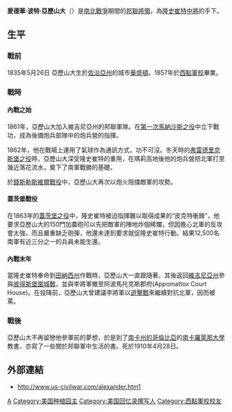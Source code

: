 {{Multiple issues|
{{Refimprove|time=2012-04-28T15:23:31+00:00 }}
{{No footnotes|time=2020-01-17T15:19:33+00:00}}
}}
'''愛德華·波特·亞歷山大'''（{{lang|en|Edward Porter Alexander}}）是[[南北戰爭|南北戰爭]]期間的[[邦聯|邦聯]][[將領|將領]]，為[[隆史崔特|隆史崔特]][[中將|中將]]的手下。

==生平==
===戰前===
1835年5月26日 亞歷山大生於[[佐治亞州|佐治亞州]]的城市[[華盛頓_(喬治亞州)|華盛頓]]。1857年於[[西點軍校|西點軍校]]畢業。

===戰時===
====內戰之始====
1861年，亞歷山大加入維吉尼亞州的邦聯軍隊。在[[第一次馬納沙斯之役|第一次馬納沙斯之役]]中立下戰功，成為後備炮兵部隊中的炮兵營的指揮。

1862年，他在戰場上運用了氣球作為通訊方式，功不可沒。冬天時的[[弗雷德里克斯堡之役|弗雷德里克斯堡之役]]時，亞歷山大深受隆史崔特的重用，在瑪莉高地後他的炮兵營把北軍打至幾近落花流水，奠下了南軍戰勝的基礎。

於[[錢斯勒斯維爾戰役|錢斯勒斯維爾戰役]]中，亞歷山大再次以炮火阻擋敵軍的攻勢。 

====蓋茨堡戰役====
在1863年的[[蓋茨堡之役|蓋茨堡之役]]中，隆史崔特被迫指揮難以取得成果的“皮克特衝鋒”，他要求亞歷山大的150門加農砲可以先把敵軍的陣地炸個稀爛，但因擔心北軍的反攻會太強，而且嚴重缺乏砲彈，他還未達到要求就促隆史崔特行動。結果12,500名南軍有近三分之一的兵員未能生還。

====內戰末年====
當隆史崔特奉命到[[田納西州|田納西州]]作戰時，亞歷山大一直跟隨著，其後返回[[維吉尼亞州|維吉尼亞州]]參與[[彼得斯堡圍城戰|彼得斯堡圍城戰]]，並與李將軍撤至阿波馬托克斯郡府(Appomattox Court House)。在投降前，亞歷山大曾建議李將軍以[[遊擊戰|遊擊戰]]來繼續對抗北軍，因而被罵。

===戰後===
亞歷山大不再留戀他參軍前的夢想，於是到了[[哥倫比亞_(南卡羅萊那州)|南卡州的哥倫比亞]]的[[南卡羅萊那大學|南卡羅萊那大學]]教書，亦寫了一些關於邦聯軍中生活的書。死於1910年4月28日。

==外部連結==
* http://www.us-civilwar.com/alexander.htm1{{Dead link|date=2019年10月 |bot=InternetArchiveBot |fix-attempted=yes }}

{{Authority control}}
[[Category:邦聯軍人|A]]
[[Category:美国种植园主|Category:美国种植园主]]
[[Category:美国回忆录撰写人|Category:美国回忆录撰写人]]
[[Category:西點軍校校友|Category:西點軍校校友]]